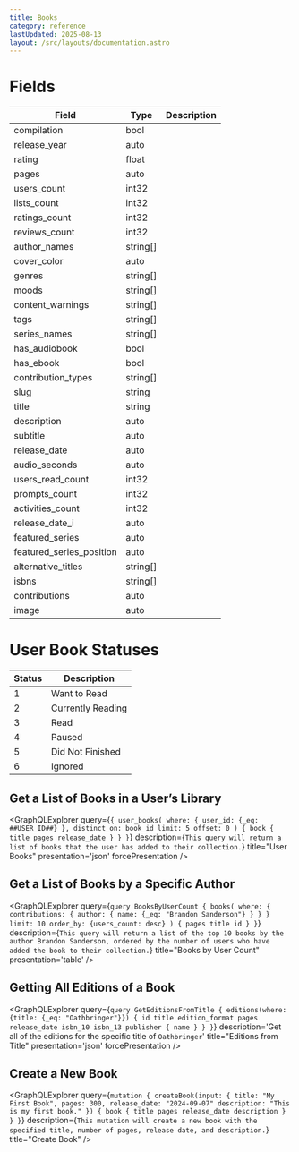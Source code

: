 ```yaml
---
title: Books
category: reference
lastUpdated: 2025-08-13
layout: /src/layouts/documentation.astro
---
```



# Fields

<table>
    <thead>
    <tr>
        <th>Field</th>
        <th>Type</th>
        <th>Description</th>
    </tr>
    </thead>
    <tbody>
    <tr>
        <td>compilation</td>
        <td>bool</td>
        <td></td>
    </tr>
    <tr>
        <td>release_year</td>
        <td>auto</td>
        <td></td>
    </tr>
    <tr>
        <td>rating</td>
        <td>float</td>
        <td></td>
    </tr>
    <tr>
        <td>pages</td>
        <td>auto</td>
        <td></td>
    </tr>
    <tr>
        <td>users_count</td>
        <td>int32</td>
        <td></td>
    </tr>
    <tr>
        <td>lists_count</td>
        <td>int32</td>
        <td></td>
    </tr>
    <tr>
        <td>ratings_count</td>
        <td>int32</td>
        <td></td>
    </tr>
    <tr>
        <td>reviews_count</td>
        <td>int32</td>
        <td></td>
    </tr>
    <tr>
        <td>author_names</td>
        <td>string[]</td>
        <td></td>
    </tr>
    <tr>
        <td>cover_color</td>
        <td>auto</td>
        <td></td>
    </tr>
    <tr>
        <td>genres</td>
        <td>string[]</td>
        <td></td>
    </tr>
    <tr>
        <td>moods</td>
        <td>string[]</td>
        <td></td>
    </tr>
    <tr>
        <td>content_warnings</td>
        <td>string[]</td>
        <td></td>
    </tr>
    <tr>
        <td>tags</td>
        <td>string[]</td>
        <td></td>
    </tr>
    <tr>
        <td>series_names</td>
        <td>string[]</td>
        <td></td>
    </tr>
    <tr>
        <td>has_audiobook</td>
        <td>bool</td>
        <td></td>
    </tr>
    <tr>
        <td>has_ebook</td>
        <td>bool</td>
        <td></td>
    </tr>
    <tr>
        <td>contribution_types</td>
        <td>string[]</td>
        <td></td>
    </tr>
    <tr>
        <td>slug</td>
        <td>string</td>
        <td></td>
    </tr>
    <tr>
        <td>title</td>
        <td>string</td>
        <td></td>
    </tr>
    <tr>
        <td>description</td>
        <td>auto</td>
        <td></td>
    </tr>
    <tr>
        <td>subtitle</td>
        <td>auto</td>
        <td></td>
    </tr>
    <tr>
        <td>release_date</td>
        <td>auto</td>
        <td></td>
    </tr>
    <tr>
        <td>audio_seconds</td>
        <td>auto</td>
        <td></td>
    </tr>
    <tr>
        <td>users_read_count</td>
        <td>int32</td>
        <td></td>
    </tr>
    <tr>
        <td>prompts_count</td>
        <td>int32</td>
        <td></td>
    </tr>
    <tr>
        <td>activities_count</td>
        <td>int32</td>
        <td></td>
    </tr>
    <tr>
        <td>release_date_i</td>
        <td>auto</td>
        <td></td>
    </tr>
    <tr>
        <td>featured_series</td>
        <td>auto</td>
        <td></td>
    </tr>
    <tr>
        <td>featured_series_position</td>
        <td>auto</td>
        <td></td>
    </tr>
    <tr>
        <td>alternative_titles</td>
        <td>string[]</td>
        <td></td>
    </tr>
    <tr>
        <td>isbns</td>
        <td>string[]</td>
        <td></td>
    </tr>
    <tr>
        <td>contributions</td>
        <td>auto</td>
        <td></td>
    </tr>
    <tr>
        <td>image</td>
        <td>auto</td>
        <td></td>
    </tr>
    </tbody>
</table>


# User Book Statuses

<table>
    <thead>
        <tr>
            <th>Status</th>
            <th>Description</th>
        </tr>
    </thead>
    <tbody>
        <tr>
            <td>1</td>
            <td>Want to Read</td>
        </tr>
        <tr>
            <td>2</td>
            <td>Currently Reading</td>
        </tr>
        <tr>
            <td>3</td>
            <td>Read</td>
        </tr>
        <tr>
            <td>4</td>
            <td>Paused</td>
        </tr>
        <tr>
            <td>5</td>
            <td>Did Not Finished</td>
        </tr>
        <tr>
            <td>6</td>
            <td>Ignored</td>
        </tr>
    </tbody>
</table>

## Get a List of Books in a User’s Library

<GraphQLExplorer query={`
{
      user_books(
            where: {
                user_id: {_eq: ##USER_ID##}
            },
            distinct_on: book_id
            limit: 5
            offset: 0
      ) {
        book {
              title
              pages
              release_date
        }
      }
}
`} description={`
    This query will return a list of books that the user has added to their collection.
`}
    title="User Books"
    presentation='json'
    forcePresentation
/>

## Get a List of Books by a Specific Author

<GraphQLExplorer query={`
query BooksByUserCount {
      books(
            where: {
                contributions: {
                    author: {
                        name: {_eq: "Brandon Sanderson"}
                    }
                }
            }
            limit: 10
            order_by: {users_count: desc}
      ) {
            pages
            title
            id
      }
}
`} description={`
    This query will return a list of the top 10 books by the author Brandon Sanderson, ordered by the number of users who have added the book to their collection.
`}
    title="Books by User Count"
    presentation='table'
/>

## Getting All Editions of a Book
<GraphQLExplorer query={`
query GetEditionsFromTitle {
    editions(where: {title: {_eq: "Oathbringer"}}) {
        id
        title
        edition_format
        pages
        release_date
        isbn_10
        isbn_13
        publisher {
            name
        }
    }
}
`} description='Get all of the editions for the specific title of `Oathbringer`'
    title="Editions from Title"
    presentation='json'
    forcePresentation
/>

## Create a New Book
<GraphQLExplorer query={`
mutation {
      createBook(input: {
            title: "My First Book",
            pages: 300,
            release_date: "2024-09-07"
            description: "This is my first book."
        }) {
        book {
              title
              pages
              release_date
              description
        }
      }
}
`} description={`
    This mutation will create a new book with the specified title, number of pages, release date, and description.
`}
    title="Create Book"
/>


